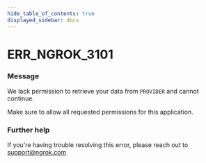 ```yaml
---
hide_table_of_contents: true
displayed_sidebar: docs
---
```



# ERR_NGROK_3101

### Message

We lack permission to retrieve your data from `PROVIDER` and cannot continue.

Make sure to allow all requested permissions for this application.

<ErrorDetails error="err_ngrok_3101" />

### Further help

If you're having trouble resolving this error, please reach out to [support@ngrok.com](mailto:support@ngrok.com?subject=Help%20with%20ERR_NGROK_3101)
